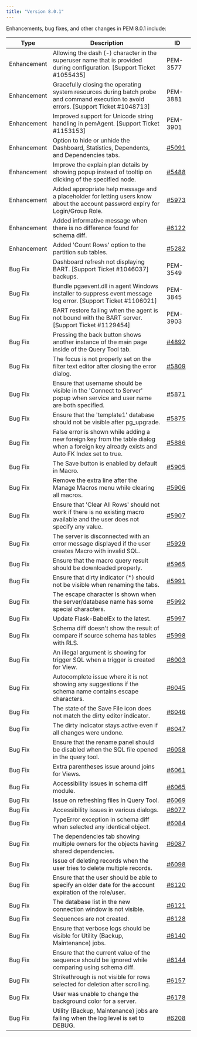 ```yaml
---
title: "Version 8.0.1"
---
```


Enhancements, bug fixes, and other changes in PEM 8.0.1 include:

| Type        | Description                                                                                                                                | ID          |
|-------------|--------------------------------------------------------------------------------------------------------------------------------------------|-------------|
| Enhancement | Allowing the dash (-) character in the superuser name that is provided during configuration. [Support Ticket #1055435]                     | PEM-3577    |
| Enhancement | Gracefully closing the operating system resources during batch probe and command execution to avoid errors. [Support Ticket #1048713]      | PEM-3881    |
| Enhancement | Improved support for Unicode string handling in pemAgent. [Support Ticket #1153153]                                                        | PEM-3901    |
| Enhancement | Option to hide or unhide the Dashboard, Statistics, Dependents, and Dependencies tabs.                                                     |  [#5091](https://redmine.postgresql.org/issues/5091) |
| Enhancement | Improve the explain plan details by showing popup instead of tooltip on clicking of the specified node.                                    |  [#5488](https://redmine.postgresql.org/issues/5488) |
| Enhancement | Added appropriate help message and a placeholder for letting users know about the account password expiry for Login/Group Role.            |  [#5973](https://redmine.postgresql.org/issues/5973) |
| Enhancement | Added informative message when there is no difference found for schema diff.                                                               |  [#6122](https://redmine.postgresql.org/issues/6122) |
| Enhancement | Added 'Count Rows' option to the partition sub tables.                                                                                     |  [#5282](https://redmine.postgresql.org/issues/5282) |
| Bug Fix     | Dashboard refresh not displaying BART. [Support Ticket #1046037] backups.                                                                  | PEM-3549    |
| Bug Fix     | Bundle pgaevent.dll in agent Windows installer to suppress event message log error. [Support Ticket #1106021]                              | PEM-3845    |
| Bug Fix     | BART restore failing when the agent is not bound with the BART server. [Support Ticket #1129454]                                           | PEM-3903    |
| Bug Fix     | Pressing the back button shows another instance of the main page inside of the Query Tool tab.                                             |  [#4892](https://redmine.postgresql.org/issues/4892) |
| Bug Fix     | The focus is not properly set on the filter text editor after closing the error dialog.                                                    |  [#5809](https://redmine.postgresql.org/issues/5809) |
| Bug Fix     | Ensure that username should be visible in the 'Connect to Server' popup when service and user name are both specified.                     |  [#5871](https://redmine.postgresql.org/issues/5871) |
| Bug Fix     | Ensure that the 'template1' database should not be visible after pg_upgrade.                                                               |  [#5875](https://redmine.postgresql.org/issues/5875) |
| Bug Fix     | False error is shown while adding a new foreign key from the table dialog when a foreign key already exists and Auto FK Index set to true. |  [#5886](https://redmine.postgresql.org/issues/5886) |
| Bug Fix     | The Save button is enabled by default in Macro.                                                                                            |  [#5905](https://redmine.postgresql.org/issues/5905) |
| Bug Fix     | Remove the extra line after the Manage Macros menu while clearing all macros.                                                              |  [#5906](https://redmine.postgresql.org/issues/5906) |
| Bug Fix     | Ensure that 'Clear All Rows' should not work if there is no existing macro available and the user does not specify any value.              |  [#5907](https://redmine.postgresql.org/issues/5907) |
| Bug Fix     | The server is disconnected with an error message displayed if the user creates Macro with invalid SQL.                                     |  [#5929](https://redmine.postgresql.org/issues/5929) |
| Bug Fix     | Ensure that the macro query result should be downloaded properly.                                                                          |  [#5965](https://redmine.postgresql.org/issues/5965) |
| Bug Fix     | Ensure that dirty indicator (*) should not be visible when renaming the tabs.                                                              |  [#5991](https://redmine.postgresql.org/issues/5991) |
| Bug Fix     | The escape character is shown when the server/database name has some special characters.                                                   |  [#5992](https://redmine.postgresql.org/issues/5992) |
| Bug Fix     | Update Flask-BabelEx to the latest.                                                                                                        |  [#5997](https://redmine.postgresql.org/issues/5997) |
| Bug Fix     | Schema diff doesn't show the result of compare if source schema has tables with RLS.                                                       |  [#5998](https://redmine.postgresql.org/issues/5998) |
| Bug Fix     | An illegal argument is showing for trigger SQL when a trigger is created for View.                                                         |  [#6003](https://redmine.postgresql.org/issues/6003) |
| Bug Fix     | Autocomplete issue where it is not showing any suggestions if the schema name contains escape characters.                                  |  [#6045](https://redmine.postgresql.org/issues/6045) |
| Bug Fix     | The state of the Save File icon does not match the dirty editor indicator.                                                                 |  [#6046](https://redmine.postgresql.org/issues/6046) |
| Bug Fix     | The dirty indicator stays active even if all changes were undone.                                                                          |  [#6047](https://redmine.postgresql.org/issues/6047) |
| Bug Fix     | Ensure that the rename panel should be disabled when the SQL file opened in the query tool.                                                |  [#6058](https://redmine.postgresql.org/issues/6058) |
| Bug Fix     | Extra parentheses issue around joins for Views.                                                                                            |  [#6061](https://redmine.postgresql.org/issues/6061) |
| Bug Fix     | Accessibility issues in schema diff module.                                                                                                |  [#6065](https://redmine.postgresql.org/issues/6065) |
| Bug Fix     | Issue on refreshing files in Query Tool.                                                                                                   |  [#6069](https://redmine.postgresql.org/issues/6069) |
| Bug Fix     | Accessibility issues in various dialogs.                                                                                                   |  [#6077](https://redmine.postgresql.org/issues/6077) |
| Bug Fix     | TypeError exception in schema diff when selected any identical object.                                                                     |  [#6084](https://redmine.postgresql.org/issues/6084) |
| Bug Fix     | The dependencies tab showing multiple owners for the objects having shared dependencies.                                                   |  [#6087](https://redmine.postgresql.org/issues/6087) |
| Bug Fix     | Issue of deleting records when the user tries to delete multiple records.                                                                  |  [#6098](https://redmine.postgresql.org/issues/6098) |
| Bug Fix     | Ensure that the user should be able to specify an older date for the account expiration of the role/user.                                  |  [#6120](https://redmine.postgresql.org/issues/6120) |
| Bug Fix     | The database list in the new connection window is not visible.                                                                             |  [#6121](https://redmine.postgresql.org/issues/6121) |
| Bug Fix     | Sequences are not created.                                                                                                                 |  [#6128](https://redmine.postgresql.org/issues/6128) |
| Bug Fix     | Ensure that verbose logs should be visible for Utility (Backup, Maintenance) jobs.                                                         |  [#6140](https://redmine.postgresql.org/issues/6140) |
| Bug Fix     | Ensure that the current value of the sequence should be ignored while comparing using schema diff.                                         |  [#6144](https://redmine.postgresql.org/issues/6144) |
| Bug Fix     | Strikethrough is not visible for rows selected for deletion after scrolling.                                                               |  [#6157](https://redmine.postgresql.org/issues/6157) |
| Bug Fix     | User was unable to change the background color for a server.                                                                               |  [#6178](https://redmine.postgresql.org/issues/5091) |
| Bug Fix     | Utility (Backup, Maintenance) jobs are failing when the log level is set to DEBUG.                                                         |  [#6208](https://redmine.postgresql.org/issues/5091) |